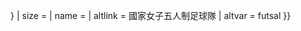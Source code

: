 {{country data {{{1}}}
| flagright/core
| variant = {{{variant|{{{2|}}}}}}
| size = {{{size|}}}
| name = {{{name|}}}
| altlink = 國家女子五人制足球隊
| altvar = futsal
}}<noinclude>{{documentation}}</noinclude>